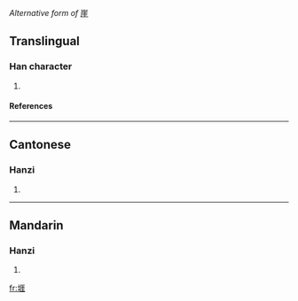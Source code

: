 ''Alternative form of'' [[崖]]
==Translingual==
===Han character===
{{Han char|rn=32|rad=土|as=08|sn=11|four=4111<sub>4</sub>|canj=土一土土 (GMGG)}}
# {{defn|Han|sort=土08}}
====References====
{{Han ref|kx=0232.181|hdz=10451.050|uh=5810|ud=22544|bh=D4C4|bd=54468}}
----
==Cantonese==
===Hanzi===
{{yue-hanzi|jyut=|y=ngaai4}}
# {{defn|Cantonese}}
----
==Mandarin==
===Hanzi===
{{cmn-hanzi|pin=[[yá]] ([[ya2]])|wg=ya<sup>2</sup>}}
# {{defn|Mandarin}}

[[fr:堐]]